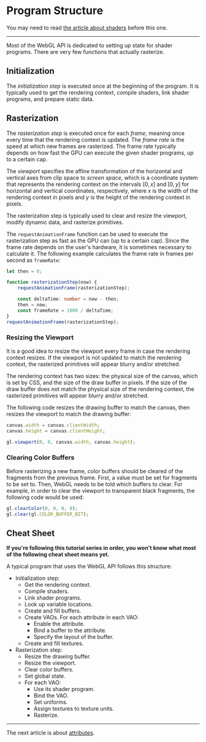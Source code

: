 # Program Structure

You may need to read [the article about shaders](/a/webgl/shaders) before this one.

---

Most of the WebGL API is dedicated to setting up state for shader programs. There are very few
functions that actually rasterize.

## Initialization

The *initialization step* is executed once at the beginning of the program. It is typically used to
get the rendering context, compile shaders, link shader programs, and prepare static data.

## Rasterization

The *rasterization step* is executed once for each *frame*, meaning once every time that the rendering
context is updated. The *frame rate* is the speed at which new frames are rasterized. The frame rate
typically depends on how fast the GPU can execute the given shader programs, up to a certain cap.

The *viewport* specifies the affine transformation of the horizontal and vertical axes from clip space
to *screen space*, which is a coordinate system that represents the rendering context on the intervals
$[0,x]$ and $[0,y]$ for horizontal and vertical coordinates, respectively, where $x$ is the width of
the rendering context in pixels and $y$ is the height of the rendering context in pixels.

The rasterization step is typically used to clear and resize the viewport, modify dynamic data, and
rasterize primitives.

The `requestAnimationFrame` function can be used to execute the rasterization step as fast as the GPU
can (up to a certain cap). Since the frame rate depends on the user's hardware, it is sometimes necessary
to calculate it. The following example calculates the frame rate in frames per second as `frameRate`:

```ts
let then = 0;

function rasterizationStep(now) {
	requestAnimationFrame(rasterizationStep);

	const deltaTime: number = now - then;
	then = now;
	const frameRate = 1000 / deltaTime;
}
requestAnimationFrame(rasterizationStep);
```

### Resizing the Viewport

It is a good idea to resize the viewport every frame in case the rendering context resizes. If the
viewport is not updated to match the rendering context, the rasterized primitives will appear blurry
and/or stretched.

The rendering context has two sizes: the physical size of the canvas, which is set by CSS, and the size
of the draw buffer in pixels. If the size of the draw buffer does not match the physical size of the
rendering context, the rasterized primitives will appear blurry and/or stretched.

The following code resizes the drawing buffer to match the canvas, then resizes the viewport to match
the drawing buffer:

```ts
canvas.width = canvas.clientWidth;
canvas.height = canvas.clientHeight;

gl.viewport(0, 0, canvas.width, canvas.height);
```

### Clearing Color Buffers

Before rasterizing a new frame, color buffers should be cleared of the fragments from the previous frame.
First, a value must be set for fragments to be set to. Then, WebGL needs to be told which buffers to clear.
For example, in order to clear the viewport to transparent black fragments, the following code would be used:

```ts
gl.clearColor(0, 0, 0, 0);
gl.clear(gl.COLOR_BUFFER_BIT);
```

## Cheat Sheet

**If you're following this tutorial series in order, you won't know what most of the following cheat sheet means yet.**

A typical program that uses the WebGL API follows this structure:

- Initialization step:
	- Get the rendering context.
	- Compile shaders.
	- Link shader programs.
	- Look up variable locations.
	- Create and fill buffers.
	- Create VAOs. For each attribute in each VAO:
		- Enable the attribute.
		- Bind a buffer to the attribute.
		- Specify the layout of the buffer.
	- Create and fill textures.
- Rasterization step:
	- Resize the drawing buffer.
	- Resize the viewport.
	- Clear color buffers.
	- Set global state.
	- For each VAO:
		- Use its shader program.
		- Bind the VAO.
		- Set uniforms.
		- Assign textures to texture units.
		- Rasterize.

---

The next article is about [attributes](/a/webgl/attributes).
